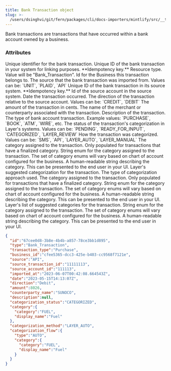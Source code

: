 ```yaml
---
title: Bank Transaction object
slug: >-
  /users/dsinghvi/git/fern/packages/cli/docs-importers/mintlify/src/__test__/fixtures/layerfi/api-reference/bank-transaction
---
```


Bank transactions are transactions that have occurred within a bank account owned by a business.

### Attributes

<ParamField body="id" type="string">
  Unique identifier for the bank transaction.
</ParamField>
<ParamField body="external_id" type="string">
  Unique ID of the bank transaction in your system for linking purposes. **Idempotency key.**
</ParamField>
<ParamField body="type" type="string">
  Resource type. Value will be "Bank_Transaction".
</ParamField>
<ParamField body="business_id" type="string">
  Id for the Business this transaction belongs to.
</ParamField>
<ParamField body="source" type="enum">
  The source that the bank transaction was imported from.
  Values can be: `UNIT`, `PLAID`, `API`
</ParamField>
<ParamField body="source_transaction_id" type="string">
  Unique ID of the bank transaction in its source system. **Idempotency key.**
</ParamField>
<ParamField body="source_account_id" type="string">
  Id of the source account in the source system.
</ParamField>
<ParamField body="date" type="ISO8601 timestamp">
  Date the transaction occurred.
</ParamField>
<ParamField body="direction" type="enum">
  The direction of the transaction relative to the source account.
  Values can be: `CREDIT`, `DEBIT`
</ParamField>
<ParamField body="amount" type="integer">
  The amount of the transaction in cents.
</ParamField>
<ParamField body="counterparty_name" type="string">
  The name of the merchant or counterparty associated with the transaction.
</ParamField>
<ParamField body="description" type="string">
  Description of the transaction.
</ParamField>
<ParamField body="type" type="string">
  The type of bank account transaction.
  Example values: `PURCHASE`, `BOOK`, `ATM`, `WIRE`, etc.
</ParamField>
<ParamField body="categorization_status" type="enum">
  The status of the transaction's categorization in Layer's systems.
  Values can be: `PENDING`, `READY_FOR_INPUT`, `CATEGORIZED`, `LAYER_REVIEW`
</ParamField>
<ParamField body="categorization_method" type="enum">
  How the transaction was categorized.
  Values can be: `SMS`, `API`, `LAYER_AUTO`, `LAYER_MANUAL`
</ParamField>
<ParamField body="category" type="Category object">
  The category assigned to the transaction. Only populated for transactions that have a finalized category.
  <Expandable title="properties">
    <ResponseField name="category" type="enum">
      String enum for the category assigned to the transaction. The set of category enums will vary based on chart of account configured for the business.
    </ResponseField>
    <ResponseField name="display_name" type="string">
      A human-readable string describing the category. This can be presented to the end user in your UI.
    </ResponseField>
  </Expandable>
</ParamField>
<ParamField body="categorization_flow" type="Categorization Flow object">
  Layer's suggested categorization for the transaction.
  <Expandable title="properties">
    <ResponseField name="type" type="string">
      The type of categorization approach used.
    </ResponseField>
    <ParamField body="category" type="Category object">
      The category assigned to the transaction. Only populated for transactions that have a finalized category.
      <Expandable title="properties">
        <ResponseField name="category" type="enum">
          String enum for the category assigned to the transaction. The set of category enums will vary based on chart of account configured for the business.
        </ResponseField>
        <ResponseField name="display_name" type="string">
          A human-readable string describing the category. This can be presented to the end user in your UI.
        </ResponseField>
      </Expandable>
    </ParamField>
    <ResponseField name="suggestions" type="array of Category objects">
      Layer's list of suggested categories for the transaction.
      <Expandable title="properties">
        <ResponseField name="category" type="enum">
          String enum for the category assigned to the transaction. The set of category enums will vary based on chart of account configured for the business.
        </ResponseField>
        <ResponseField name="display_name" type="string">
          A human-readable string describing the category. This can be presented to the end user in your UI.
        </ResponseField>
      </Expandable>
    </ResponseField>
  </Expandable>
</ParamField>



<ResponseExample>

```json Example
{
  "id":"67cee0d8-3b8e-4b4b-a857-78ce3bb1d895",
  "type":"Bank_Transaction",
  "transaction_type":"Purchase",
  "business_id":"cfee5365-dcc3-425e-b403-cc9568f7121e",
  "source":"API",
  "source_transaction_id":"11111113",
  "source_account_id":"111113",
  "imported_at":"2023-06-07T00:42:08.664543Z",
  "date":"2023-05-15T14:13:07Z",
  "direction":"Debit",
  "amount":8026,
  "counterparty_name":"SUNOCO",
  "description":null,
  "categorization_status":"CATEGORIZED",
  "category":{
    "category":"FUEL",
    "display_name":"Fuel"
  },
  "categorization_method":"LAYER_AUTO",
  "categorization_flow":{
    "type":"AUTO",
    "category":{
      "category":"FUEL",
      "display_name":"Fuel"
    }
  }
}
```

</ResponseExample>